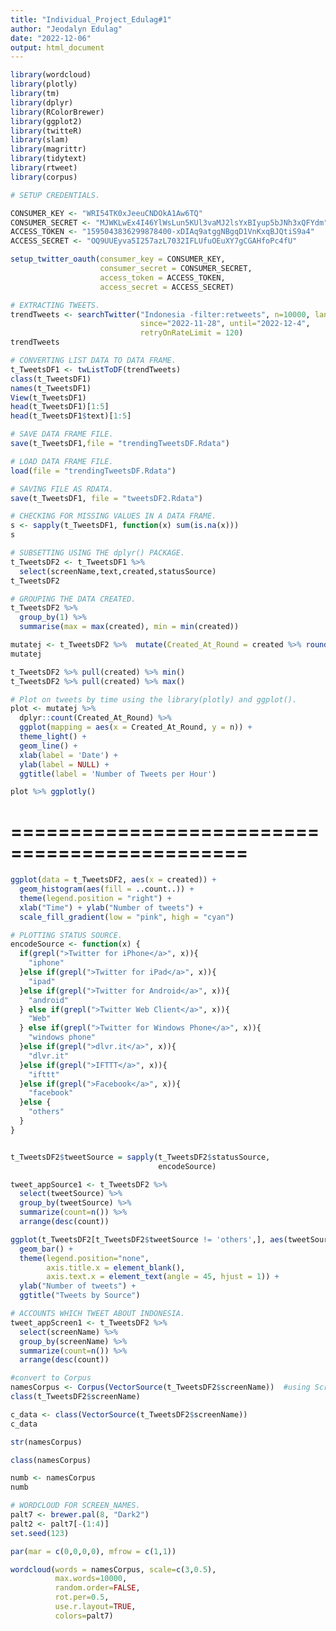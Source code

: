 ```yaml
---
title: "Individual_Project_Edulag#1"
author: "Jeodalyn Edulag"
date: "2022-12-06"
output: html_document
---
```


```r
library(wordcloud)
library(plotly)
library(tm)
library(dplyr)
library(RColorBrewer)
library(ggplot2)
library(twitteR)
library(slam)
library(magrittr)
library(tidytext)
library(rtweet)
library(corpus)

```

```r
# SETUP CREDENTIALS.

CONSUMER_KEY <- "WRI54TK0xJeeuCNDOkA1Aw6TQ"
CONSUMER_SECRET <- "MJWKLwEx4I46YlWsLun5KUl3vaMJ2lsYxBIyup5bJNh3xQFYdm"
ACCESS_TOKEN <- "1595043836299878400-xDIAq9atggNBgqD1VnKxqBJQtiS9a4"
ACCESS_SECRET <- "OQ9UUEyva5I257azL7032IFLUfuOEuXY7gCGAHfoPc4fU"

setup_twitter_oauth(consumer_key = CONSUMER_KEY,
                    consumer_secret = CONSUMER_SECRET,
                    access_token = ACCESS_TOKEN,
                    access_secret = ACCESS_SECRET)

```

```r
# EXTRACTING TWEETS.
trendTweets <- searchTwitter("Indonesia -filter:retweets", n=10000, lang="en", 
                             since="2022-11-28", until="2022-12-4", 
                             retryOnRateLimit = 120)
trendTweets
```

```r
# CONVERTING LIST DATA TO DATA FRAME.
t_TweetsDF1 <- twListToDF(trendTweets)
class(t_TweetsDF1)
names(t_TweetsDF1)
View(t_TweetsDF1)
head(t_TweetsDF1)[1:5]
head(t_TweetsDF1$text)[1:5]
```

```r
# SAVE DATA FRAME FILE.
save(t_TweetsDF1,file = "trendingTweetsDF.Rdata")
```

```r
# LOAD DATA FRAME FILE.
load(file = "trendingTweetsDF.Rdata")
```

```r
# SAVING FILE AS RDATA.
save(t_TweetsDF1, file = "tweetsDF2.Rdata")
```

```r
# CHECKING FOR MISSING VALUES IN A DATA FRAME.
s <- sapply(t_TweetsDF1, function(x) sum(is.na(x)))
s
```

```r
# SUBSETTING USING THE dplyr() PACKAGE.
t_TweetsDF2 <- t_TweetsDF1 %>%
  select(screenName,text,created,statusSource)
t_TweetsDF2
```

```r
# GROUPING THE DATA CREATED. 
t_TweetsDF2 %>%  
  group_by(1) %>%  
  summarise(max = max(created), min = min(created))

mutatej <- t_TweetsDF2 %>%  mutate(Created_At_Round = created %>% round(units = 'hours') %>% as.POSIXct())
mutatej

t_TweetsDF2 %>% pull(created) %>% min() 
t_TweetsDF2 %>% pull(created) %>% max()
```

```r
# Plot on tweets by time using the library(plotly) and ggplot().
plot <- mutatej %>% 
  dplyr::count(Created_At_Round) %>% 
  ggplot(mapping = aes(x = Created_At_Round, y = n)) +
  theme_light() +
  geom_line() +
  xlab(label = 'Date') +
  ylab(label = NULL) +
  ggtitle(label = 'Number of Tweets per Hour')

plot %>% ggplotly()
```

# ==============================================

```r
ggplot(data = t_TweetsDF2, aes(x = created)) +
  geom_histogram(aes(fill = ..count..)) +
  theme(legend.position = "right") +
  xlab("Time") + ylab("Number of tweets") + 
  scale_fill_gradient(low = "pink", high = "cyan")
```

```r
# PLOTTING STATUS SOURCE.
encodeSource <- function(x) {
  if(grepl(">Twitter for iPhone</a>", x)){
    "iphone"
  }else if(grepl(">Twitter for iPad</a>", x)){
    "ipad"
  }else if(grepl(">Twitter for Android</a>", x)){
    "android"
  } else if(grepl(">Twitter Web Client</a>", x)){
    "Web"
  } else if(grepl(">Twitter for Windows Phone</a>", x)){
    "windows phone"
  }else if(grepl(">dlvr.it</a>", x)){
    "dlvr.it"
  }else if(grepl(">IFTTT</a>", x)){
    "ifttt"
  }else if(grepl(">Facebook</a>", x)){  
    "facebook"
  }else {
    "others"
  }
}


t_TweetsDF2$tweetSource = sapply(t_TweetsDF2$statusSource, 
                                 encodeSource)

tweet_appSource1 <- t_TweetsDF2 %>% 
  select(tweetSource) %>%
  group_by(tweetSource) %>%
  summarize(count=n()) %>%
  arrange(desc(count))

ggplot(t_TweetsDF2[t_TweetsDF2$tweetSource != 'others',], aes(tweetSource, fill = tweetSource)) +
  geom_bar() +
  theme(legend.position="none",
        axis.title.x = element_blank(),
        axis.text.x = element_text(angle = 45, hjust = 1)) +
  ylab("Number of tweets") +
  ggtitle("Tweets by Source")
```

```r
# ACCOUNTS WHICH TWEET ABOUT INDONESIA.
tweet_appScreen1 <- t_TweetsDF2 %>%
  select(screenName) %>%
  group_by(screenName) %>%
  summarize(count=n()) %>%
  arrange(desc(count)) 
```

```r
#convert to Corpus
namesCorpus <- Corpus(VectorSource(t_TweetsDF2$screenName))  #using ScreenName
class(t_TweetsDF2$screenName)

c_data <- class(VectorSource(t_TweetsDF2$screenName))
c_data

str(namesCorpus)

class(namesCorpus)

numb <- namesCorpus
numb
```

```r
# WORDCLOUD FOR SCREEN_NAMES.
palt7 <- brewer.pal(8, "Dark2")
palt2 <- palt7[-(1:4)]
set.seed(123)

par(mar = c(0,0,0,0), mfrow = c(1,1))

wordcloud(words = namesCorpus, scale=c(3,0.5),
          max.words=10000,
          random.order=FALSE,
          rot.per=0.5,
          use.r.layout=TRUE,
          colors=palt7)
```
